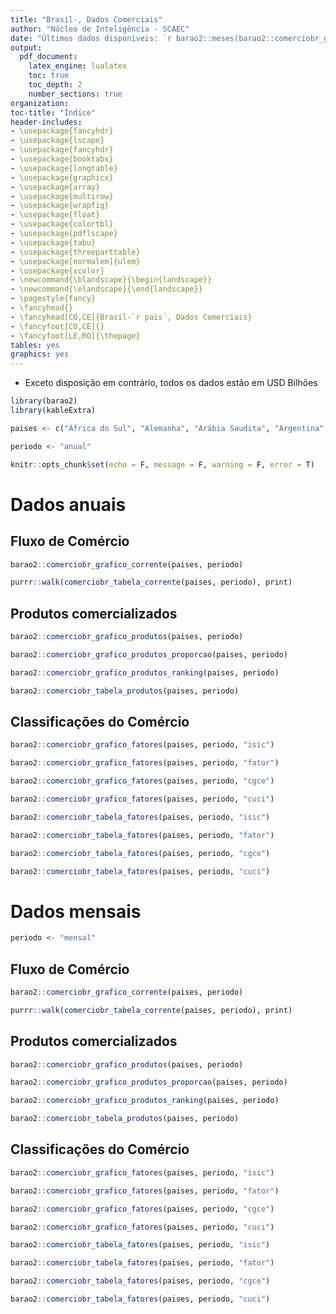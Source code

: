 ```yaml
---
title: "Brasil-, Dados Comerciais"
author: "Núcleo de Inteligência - SCAEC"
date: "Últimos dados disponíveis: `r barao2::meses(barao2::comerciobr_get_ultimomes())` de 2024"
output:
  pdf_document:
    latex_engine: lualatex
    toc: true
    toc_depth: 2
    number_sections: true
organization: 
toc-title: "Índice"
header-includes:
- \usepackage{fancyhdr}
- \usepackage{lscape}
- \usepackage{fancyhdr}
- \usepackage{booktabs}
- \usepackage{longtable}
- \usepackage{graphicx}
- \usepackage{array}
- \usepackage{multirow}
- \usepackage{wrapfig}
- \usepackage{float}
- \usepackage{colortbl}
- \usepackage{pdflscape}
- \usepackage{tabu}
- \usepackage{threeparttable}
- \usepackage[normalem]{ulem}
- \usepackage{xcolor}
- \newcommand{\blandscape}{\begin{landscape}}
- \newcommand{\elandscape}{\end{landscape}}
- \pagestyle{fancy}
- \fancyhead{}
- \fancyhead[CO,CE]{Brasil-`r pais`, Dados Comerciais}
- \fancyfoot[CO,CE]{}
- \fancyfoot[LE,RO]{\thepage}
tables: yes
graphics: yes
---
```


- Exceto disposição em contrário, todos os dados estão em USD Bilhões

```r
library(barao2)
library(kableExtra)

paises <- c("África do Sul", "Alemanha", "Arábia Saudita", "Argentina", "Austrália", "Canadá", "China", "Coreia do Sul", "Estados Unidos", "França", "Índia", "Indonésia", "Itália", "Japão", "México", "Reino Unido", "Rússia", "Turquia", "Áustria", "Bélgica", "Bulgária", "Chipre", "Croácia", "Dinamarca", "Eslováquia", "Eslovênia", "Espanha", "Estônia", "Finlândia", "Grécia", "Hungria", "Irlanda", "Itália", "Letônia", "Lituânia", "Luxemburgo", "Malta", "Polônia", "Portugal", "Romênia", "Suécia", "Países Baixos (Holanda)", "Tcheca, República")

periodo <- "anual"

knitr::opts_chunk$set(echo = F, message = F, warning = F, error = T)
```

\newpage

# Dados anuais

## Fluxo de Comércio

```r
barao2::comerciobr_grafico_corrente(paises, periodo)
```

```r
purrr::walk(comerciobr_tabela_corrente(paises, periodo), print)
```

\newpage

## Produtos comercializados

```r
barao2::comerciobr_grafico_produtos(paises, periodo)
```

```r
barao2::comerciobr_grafico_produtos_proporcao(paises, periodo)
```

\blandscape

```r
barao2::comerciobr_grafico_produtos_ranking(paises, periodo)
```

\elandscape

\newpage

```r
barao2::comerciobr_tabela_produtos(paises, periodo)
```

\newpage

## Classificações do Comércio

```r
barao2::comerciobr_grafico_fatores(paises, periodo, "isic")
```

```r
barao2::comerciobr_grafico_fatores(paises, periodo, "fator")
```

```r
barao2::comerciobr_grafico_fatores(paises, periodo, "cgce")
```

```r
barao2::comerciobr_grafico_fatores(paises, periodo, "cuci")

```

\newpage

```r
barao2::comerciobr_tabela_fatores(paises, periodo, "isic")

barao2::comerciobr_tabela_fatores(paises, periodo, "fator")

barao2::comerciobr_tabela_fatores(paises, periodo, "cgce")

barao2::comerciobr_tabela_fatores(paises, periodo, "cuci")

```


\newpage

# Dados mensais

```r
periodo <- "mensal"
```

## Fluxo de Comércio

```r
barao2::comerciobr_grafico_corrente(paises, periodo)
```

```r
purrr::walk(comerciobr_tabela_corrente(paises, periodo), print)
```
\newpage

## Produtos comercializados

```r
barao2::comerciobr_grafico_produtos(paises, periodo)
```

```r
barao2::comerciobr_grafico_produtos_proporcao(paises, periodo)
```

\blandscape

```r
barao2::comerciobr_grafico_produtos_ranking(paises, periodo)
```

\elandscape

\newpage

```r
barao2::comerciobr_tabela_produtos(paises, periodo)
```

\newpage

## Classificações do Comércio

```r
barao2::comerciobr_grafico_fatores(paises, periodo, "isic")
```

```r
barao2::comerciobr_grafico_fatores(paises, periodo, "fator")
```

```r
barao2::comerciobr_grafico_fatores(paises, periodo, "cgce")
```

```r
barao2::comerciobr_grafico_fatores(paises, periodo, "cuci")

```

\newpage

```r
barao2::comerciobr_tabela_fatores(paises, periodo, "isic")

barao2::comerciobr_tabela_fatores(paises, periodo, "fator")

barao2::comerciobr_tabela_fatores(paises, periodo, "cgce")

barao2::comerciobr_tabela_fatores(paises, periodo, "cuci")

```
